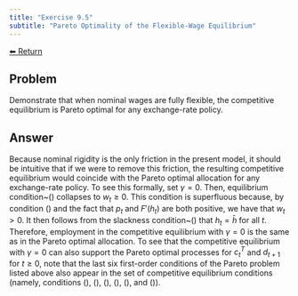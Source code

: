 ```yaml
---
title: "Exercise 9.5"
subtitle: "Pareto Optimality of the Flexible-Wage Equilibrium"
---
```

<a class="return-button" href="index.qmd">⬅ Return</a>

## Problem

Demonstrate that when nominal wages are fully flexible, the competitive equilibrium is Pareto optimal for any exchange-rate policy. 

## Answer

Because nominal rigidity is the only friction in the present model, it should be intuitive that if we were to remove this friction, the resulting competitive equilibrium would coincide with the Pareto optimal allocation for any exchange-rate policy. To see this formally, set $\gamma=0$. Then,  equilibrium condition~(\ref{eq:dnwr_DNWR-competitive}) collapses to $w_t\ge0$.  This condition is superfluous because, by condition (\ref{eq:dnwr_labor-demand-competitive}) and the fact that $p_t$ and $F'(h_t)$ are both  positive, we have that $w_t>0$. It then follows from the slackness condition~(\ref{eq:dnwr_slackness-h-competitive}) that $h_t=\bar{h}$ for all $t$. 
Therefore,  employment in the competitive equilibrium with $\gamma=0$ is the same as in the Pareto optimal allocation. To see that the competitive equilibrium with $\gamma=0$ can also support the Pareto optimal processes for $c^T_t$ and $d_{t+1}$ for $t\ge0$, note that the last six first-order conditions of the Pareto problem listed above also appear in the set of competitive equilibrium conditions (namely, conditions (\ref{eq:dnwr_market-clearing-traded-competitive}), 
(\ref{eq:dnwr_dbar-competitive}),
(\ref{eq:dnwr_lambda-competitive}),
(\ref{eq:dnwr_Euler-competitive}),
(\ref{eq:dnwr_mu-competitive}), 
and
(\ref{eq:dnwr_slackness-mu-competitive})). 